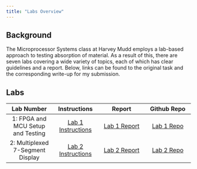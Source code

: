 ```yaml
---
title: "Labs Overview"
---
```


## Background

The Microprocessor Systems class at Harvey Mudd employs a lab-based approach to testing absorption of material. As a result of this, there are seven labs covering a wide variety of topics, each of which has clear guidelines and a report. Below, links can be found to the original task and the corresponding write-up for my submission.

## Labs
| Lab Number | Instructions | Report | Github Repo |
| :---: | :---: | :---: | :---: |
| 1: FPGA and MCU Setup and Testing | [Lab 1 Instructions](https://hmc-e155.github.io/lab/lab1/) | [Lab 1 Report](lab1/lab1.qmd) | [Lab 1 Repo](https://github.com/AnonymousVikram/e155-lab1) |
| 2: Multiplexed 7-Segment Display | [Lab 2 Instructions](https://hmc-e155.github.io/lab/lab2/) | [Lab 2 Report](lab2/lab2.qmd) | [Lab 2 Repo](https://github.com/AnonymousVikram/e155-lab2) |